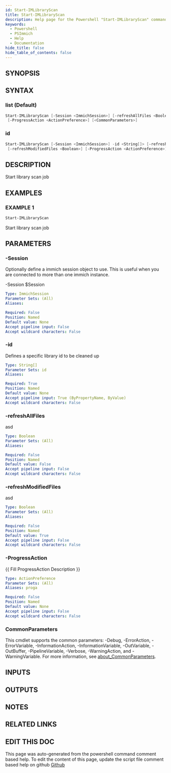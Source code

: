 ```yaml
---
id: Start-IMLibraryScan
title: Start-IMLibraryScan
description: Help page for the Powershell "Start-IMLibraryScan" command
keywords:
  - Powershell
  - PSImmich
  - Help
  - Documentation
hide_title: false
hide_table_of_contents: false
---
```


## SYNOPSIS

## SYNTAX

### list (Default)

```powershell
Start-IMLibraryScan [-Session <ImmichSession>] [-refreshAllFiles <Boolean>] [-refreshModifiedFiles <Boolean>]
 [-ProgressAction <ActionPreference>] [<CommonParameters>]
```

### id

```powershell
Start-IMLibraryScan [-Session <ImmichSession>] -id <String[]> [-refreshAllFiles <Boolean>]
 [-refreshModifiedFiles <Boolean>] [-ProgressAction <ActionPreference>] [<CommonParameters>]
```

## DESCRIPTION

Start library scan job

## EXAMPLES

### EXAMPLE 1

```powershell
Start-IMLibraryScan
```

Start library scan job

## PARAMETERS

### -Session

Optionally define a immich session object to use.
This is useful when you are connected to more than one immich instance.

-Session $Session

```yaml
Type: ImmichSession
Parameter Sets: (All)
Aliases:

Required: False
Position: Named
Default value: None
Accept pipeline input: False
Accept wildcard characters: False
```

### -id

Defines a specific library id to be cleaned up

```yaml
Type: String[]
Parameter Sets: id
Aliases:

Required: True
Position: Named
Default value: None
Accept pipeline input: True (ByPropertyName, ByValue)
Accept wildcard characters: False
```

### -refreshAllFiles

asd

```yaml
Type: Boolean
Parameter Sets: (All)
Aliases:

Required: False
Position: Named
Default value: False
Accept pipeline input: False
Accept wildcard characters: False
```

### -refreshModifiedFiles

asd

```yaml
Type: Boolean
Parameter Sets: (All)
Aliases:

Required: False
Position: Named
Default value: True
Accept pipeline input: False
Accept wildcard characters: False
```

### -ProgressAction

\{\{ Fill ProgressAction Description \}\}

```yaml
Type: ActionPreference
Parameter Sets: (All)
Aliases: proga

Required: False
Position: Named
Default value: None
Accept pipeline input: False
Accept wildcard characters: False
```

### CommonParameters

This cmdlet supports the common parameters: -Debug, -ErrorAction, -ErrorVariable, -InformationAction, -InformationVariable, -OutVariable, -OutBuffer, -PipelineVariable, -Verbose, -WarningAction, and -WarningVariable. For more information, see [about_CommonParameters](http://go.microsoft.com/fwlink/?LinkID=113216).

## INPUTS

## OUTPUTS

## NOTES

## RELATED LINKS

## EDIT THIS DOC 

This page was auto-generated from the powershell command comment based help. To edit the content of this page, update the script file comment based help on github [Github](https://github.com/hanpq/PSImmich)
